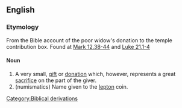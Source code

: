 ==English==

===Etymology===
From the Bible account of the poor widow's donation to the temple contribution box. Found at [http://en.wikisource.org/wiki/Bible_%28World_English%29/Mark#Chapter_12  Mark 12.38-44] and [http://en.wikisource.org/wiki/Bible_%28World_English%29/Luke#Chapter_21  Luke 21.1-4]

====Noun====
{{rfc-level|Noun at L4+ not in L3 POS section}}
{{en-noun}}
# A very small, [[gift]] or [[donation]] which, however, represents a great [[sacrifice]] on the part of the giver.
#(numismatics) Name given to the [[lepton]] coin.

[[Category:Biblical derivations]]